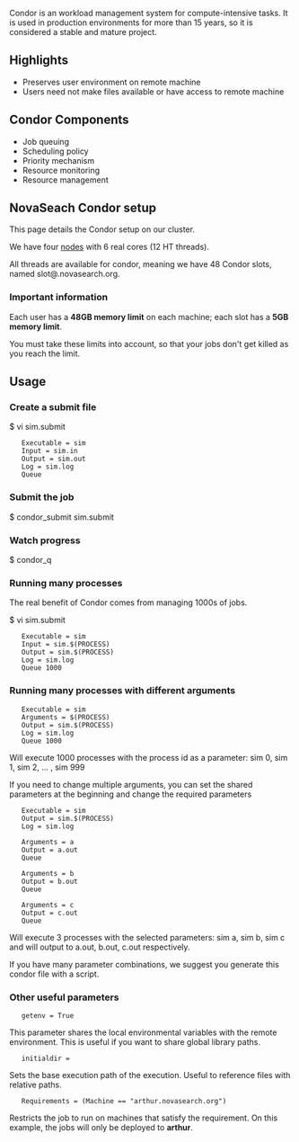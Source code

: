 Condor is an workload management system for compute-intensive tasks. It is used in production environments for more than 15 years, so it is considered a stable and mature project.

== Highlights ==

* Preserves user environment on remote machine
* Users need not make files available or have access to remote machine

== Condor Components ==

* Job queuing
* Scheduling policy
* Priority mechanism
* Resource monitoring
* Resource management

== NovaSeach Condor setup ==

This page details the Condor setup on our cluster.

We have four [[Cluster#Hardware|nodes]] with 6 real cores (12 HT threads). 

All threads are available for condor, meaning we have 48 Condor slots, named slot<number>@<machine>.novasearch.org.

=== Important information ===

Each user has a '''48GB memory limit''' on each machine; each slot has a '''5GB memory limit'''.

You must take these limits into account, so that your jobs don't get killed as you reach the limit.

== Usage ==

=== Create a submit file ===

$ vi sim.submit

    Executable = sim
    Input = sim.in
    Output = sim.out
    Log = sim.log
    Queue

=== Submit the job ===

$ condor_submit sim.submit

=== Watch progress ===

$ condor_q

=== Running many processes ===

The real benefit of Condor comes from managing 1000s of jobs.

$ vi sim.submit

    Executable = sim
    Input = sim.$(PROCESS)
    Output = sim.$(PROCESS)
    Log = sim.log
    Queue 1000

=== Running many processes with different arguments ===

    Executable = sim
    Arguments = $(PROCESS)
    Output = sim.$(PROCESS)
    Log = sim.log
    Queue 1000

Will execute 1000 processes with the process id as a parameter: sim 0, sim 1, sim 2, ... , sim 999

If you need to change multiple arguments, you can set the shared parameters at the beginning and change the required parameters

    Executable = sim 
    Output = sim.$(PROCESS)
    Log = sim.log
    
    Arguments = a    
    Output = a.out
    Queue
    
    Arguments = b
    Output = b.out
    Queue
    
    Arguments = c
    Output = c.out
    Queue

Will execute 3 processes with the selected parameters: sim a, sim b, sim c and will output to a.out, b.out, c.out respectively.

If you have many parameter combinations, we suggest you generate this condor file with a script.

=== Other useful parameters ===

    getenv = True

This parameter shares the local environmental variables with the remote environment. This is useful if you want to share global library paths.

    initialdir = <path>

Sets the base execution path of the execution. Useful to reference files with relative paths.

    Requirements = (Machine == "arthur.novasearch.org")

Restricts the job to run on machines that satisfy the requirement. On this example, the jobs will only be deployed to '''arthur'''.